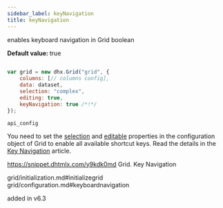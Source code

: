 ```yaml
---
sidebar_label: keyNavigation
title: keyNavigation
---
```



          


<Short>
 enables keyboard navigation in Grid




</Short>



<Type>
 boolean


</Type>


<strong>Default value: </strong> true

~~~js
 
var grid = new dhx.Grid("grid", {
	columns: [// columns config],
	data: dataset,
	selection: "complex", 
    editing: true, 
	keyNavigation: true /*!*/
});

~~~
	api_config

<Descr>
 
You need to set the [selection](/grid/api/grid_selection_config) and [editable](/grid/api/grid_editable_config) properties in the configuration object of Grid to enable all available shortcut keys.  Read the details in the [Key Navigation](/grid/configuration#keyboardnavigation) article.



</Descr>


 https://snippet.dhtmlx.com/y9kdk0md	Grid. Key Navigation

 grid/initialization.md#initializegrid
grid/configuration.md#keyboardnavigation

 added in v6.3